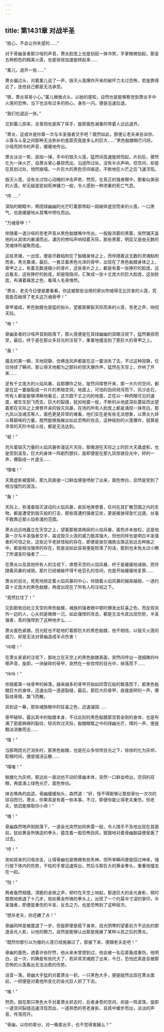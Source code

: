 ```yaml
---
---
---
```

title: 第1431章 对战半圣
---



“放心，不会让你失望的……”

对于骨幽圣者那沙哑的声音，萧炎脸庞上也是划起一抹冷笑，手掌微微抬起，那呈五种颜色的精美火莲，也是徐徐加速旋转起来……

“薰儿，退开一些……”

萧炎偏过头，对着薰儿说了一声，毁灭火莲爆炸开来的破坏力太过恐怖，若是靠得近了，连他自己都是无法承受。

“嗯，萧炎哥哥小心。”薰儿微微点头，以她的感知，自然也是能够察觉到萧炎手中火莲的恐怖，当下也没有过多的担心，身形一闪，便是迅速后退。

“我们也退远一些。”

见到薰儿掠来，古青阳也是挥了挥手，旋即面色凝重的带着人远远退开。

“萧炎，这或许是你第一次与半圣强者交手吧？既然如此，那便让老夫来告诉你，斗尊与斗圣之间那种无法弥补的差距究竟是多么的巨大……”黑色骷髅眼芒闪烁，沙哑而阴冷的声音，缓缓地传出。

萧炎淡淡一笑，屈指一弹，手中的毁灭火莲，猛然间高速旋转而起，片刻后，骤然化为一抹火芒，自萧炎掌心暴掠而出，沿途所过处，没有半点声响，但空间，却是在其划过处，悄然崩塌，一片巨大的黑色空间痕迹，不断地在火芒之后飞速浮现。

毁灭火莲，没有太过惊心动魄的冲击声势，然而，在真正的强者眼中，那看似美丽的火莲，却无疑是犹如死神镰刀一般，令人感到一种浓重的死亡气息。

“呼……”

深陷的眼眶中，两团绿幽幽的光芒盯着那带起一路破碎虚空而来的火莲，一口黑气，也是缓缓地从其嘴中喷吐而出。

“万魂骨甲！”

伴随着一道沙哑的苍老声音从黑色骷髅嘴中传出，一股股浓雾的黑雾，突然铺天盖地的从其体内暴涌而出，凄厉的惨叫声响彻着天际，那些黑雾，明显又是由无数的灵魂体所凝聚而成。

这些灵魂，一出现，便是尽数粘附在了骷髅身体之上，而伴随着这无数的灵魂粘附而来，黑光暴涌，最后，一套泛着黑色光泽的骨甲，出现在了黑色骷髅身体之上，骨甲之上，有着无数道细小的骨片，这些骨片之上，都是有着一张狰狞的脸庞，远远看去，这些狰狞的脸庞，却是隐隐间，汇聚成一张十丈庞大的巨大脸庞，这张脸庞，布满着痛苦之色，看得人毛骨悚然。

“萧炎，老夫今日便是要看看，你这被那些没用的家伙吹嘘得无比厉害的火莲，究竟能否破得了老夫这万魂骨甲！”

骨甲凝成，黑色骷髅也是猛的抬头，望着那撕裂天际而来的火莲，苍老之声，响彻天际。

“咻！”

骨幽圣者的沙哑声音刚刚落下，那火莲便是在其绿幽幽的双眼注视下，猛然暴掠而至，最后，终于是在那众多目光的注视下，重重地撞击到了那巨大的骨甲之上。

“轰！”

撞击的第一瞬，天地寂静，仿佛连风声都是在这一霎消失了去，不过这种寂静，仅仅持续了瞬间，那让得天地都为之颤抖的惊天爆炸声，猛然在天空上，炸响了开来……

足有千丈庞大的火焰风暴，自那爆炸之处，陡然间席卷开来，那一大片的空间，都是在这一霎崩裂成一片片的黑暗空洞，地面上，可怕的劲风倾泻而下，风沙走石，所有人都是能够清晰地看见，这方圆千丈之内的地面，正在以一种肉眼可见的速度，被生生刮飞而去，巨大的裂缝，犹如地震一般，不断的从地底深处蔓延而出望着那在天际之上席卷开来的毁灭风暴，在场的所有人脸庞上都是涌现一抹苍白，那九凤以及魂玉等人，面色更是异常的难看，他们实在是有些无法想象，以萧炎九转斗尊巅峰的力量，居然能够施展出如此恐怖的攻击，这种级别的火莲爆炸，就算是寻常的天阶中级斗技，都是无法达到。

“唳！”

充斥着毁灭力量的火焰风暴弥漫这片天际，那傲游在天际之上的巨大天凰虚影，也是受到波及，巨大的身体一阵剧烈颤抖，旋即便是在那九凤惊骇目光中，砰的一声，爆裂成一片虚无……

“噗嗤！”

天凰虚影被震碎，那九凤直接一口鲜血便是喷射了出来，面色惨白，显然是受到了相当强烈的波及。

“轰！”

天际上，弥漫着毁灭波动的火焰风暴，疯狂地席卷着，任何在其扩散范围之内的生物，都是遭受到毁灭般的打击，那些周遭的强者见状，更是被骇得急忙远遁，丝毫不敢靠近那火焰弥漫的范围。

萧炎远远地矗立在天空之上，望着那极其绚丽的火焰风暴，面色并未放松，这是他第一次与半圣强者交手，虽说毁灭火莲的威力极其强大，但他同样也是明白半圣强者的可怕之处，这些近乎老妖怪般的存在，即便是放在魂族古族这些远古种族之中，都是相当强悍的存在，若是说如此容易便是陨落了的话，那到也未免太过小瞧了所谓圣阶强者了……

在萧炎以及其他所有人的注视下，席卷天空的火焰风暴，终于是缓缓地减弱，而伴随着风暴的减弱，那片已经被破坏得千疮百孔的空间，也是开始缓缓地复原……

萧炎的目光，死死地锁定着火焰风暴的中心，伴随着火焰风暴的越来越弱，一道约莫十丈庞大的黑色骷髅，再度出现在了所有人的注视之下。

“竟然扛住了！”

见到那依旧屹立天空的黑色骷髅，魂族的强者眼中顿时爆发出狂喜之色，而反观另外一边的人，心头则是微微一沉，如此强悍的攻击，都是无法令其出现伤势，半圣强者，真的强悍到了这种地步么……

萧炎面色紧绷，目光眨也不眨地盯着那巨大的黑色骷髅，他不相信，以毁灭火莲的威力，却是无法对骨幽造成半点伤害！

“咔嚓！”

在萧炎紧紧的注视下，那屹立在天空上的黑色骷髅表面，突然间传出一道细微的咔嚓声音，旋即，一块破碎的骨甲，突然在一些惊愕的目光中，掉落而下……

“咔咔！”

伴随着第一块骨甲的掉落，越来越多的骨甲开始如同雪花般的飘落而下，那黑色骷髅巨大的身体，迅速出现一道道裂缝，最后，那巨大的骨甲，直接是砰的一声，爆裂成骨屑，飘飞而散。

具到这一幕，那些魂族眼中的狂喜之色，迅速凝固……

骨甲破碎，露出其中的骷髅本身，不过此刻的黑色骷髅那坚若金刚的身体，也是布满了密密麻麻的裂纹，轻风吹过天际，骷髅眼眶之中的绿幽光芒，噗的一声，便是黯淡消散而去……

“噗！”

当那两团光芒消失时，那黑色骷髅，也是在众多惊愕目光之下，徐徐的化为灰烬，眨眼时间，便是烟消云散……

“噗嗤！”

骷髅化为灰烬，那远处一直动也不动的骨幽本体，突然一口鲜血喷出，空洞的双眼，再度涌上绿色光芒，面色惨白。

抹去嘴角的血迹，骨幽缓缓抬头，森然道：“好，怪不得能够让那些家伙一次次的铩羽而归，萧炎，你果真是有着一些本事，不过，即便你能让得老夫重伤，但老夫，依旧能够取你小命！”

“嗤！”

骨幽森然喝声刚刚落下，一道金光突然如同奔雷一般，令人措手不及地出现在其面前，犹如黄金所铸造的拳头，蕴含着一股恐怖劲风，狠狠地对着骨幽脑袋便是轰了过去。

“哼！”

突如其来的闪电攻击，让得骨幽也是微微有些失神，但所幸瞬间便是回过神来，强行按下体内的伤势，干枯的手掌迅速挥出，然后与那巨大的黄金拳头，重重地撞击在一起。

“铛！”

两者轰然相撞，清脆的金铁之声，顿时在天空上响起，那道巨大的金光身影，顿时蹬蹬地倒退了十几步，宛如黄金所铸的拳头上，出现了一个约莫半寸深的掌印，半圣强者，即便是重伤的半圣，反击之力，也是恐怖到了这种层次。

“想杀老夫，你还嫩了点！”

骨幽同样是被震退了一步，但旋即便是稳下身来，目光阴寒的望着前方不远处的那道金光人影，以他的眼力，自然是能够认出那是施展了某种斗技之后的萧炎。

“既然你那引以为傲的火莲已经施展过了，那接下来，便跟老夫走吧！”

骨幽的面色，透着许些狞然，他从来未曾想到过，他会被一名后辈轰成重伤，他明白，这一次，的确是有些托大了，若非其灵魂跑了出来，今日，恐怕还真是会被那恐怖的火莲轰出无法治愈的伤势。

话音一落，骨幽大手猛的对着萧炎一抓，一只黑色大手，便是陡然出现在萧炎面前，一把便是对着他所变化的金光巨人抓了下去。

“嗤！”

然而，就在那只黑色大手对着萧炎抓去时，后者身旁的空间，却是一阵波荡，旋即一道空间裂缝迅速浮现而出，一道熟悉的苍老身影，自其中缓步而出，淡淡的声音，传荡而开。

“骨幽，以你的辈分，对一晚辈出手，也不觉得害臊么？”